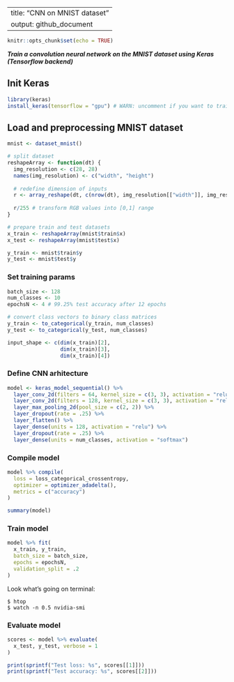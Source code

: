 
---
title: "CNN on MNIST dataset"
output: github_document
---

```r
knitr::opts_chunk$set(echo = TRUE)
```

___Train a convolution neural network on the MNIST dataset using Keras (Tensorflow backend)___



## Init Keras
```r
library(keras)
install_keras(tensorflow = "gpu") # WARN: uncomment if you want to train model with GPU
```



## Load and preprocessing MNIST dataset

```r
mnist <- dataset_mnist()

# split dataset
reshapeArray <- function(dt) {
  img_resolution <- c(28, 28)
  names(img_resolution) <- c("width", "height")
  
  # redefine dimension of inputs
  r <- array_reshape(dt, c(nrow(dt), img_resolution[["width"]], img_resolution[["height"]], 1))
  
  r/255 # transform RGB values into [0,1] range
}

# prepare train and test datasets
x_train <- reshapeArray(mnist$train$x)
x_test <- reshapeArray(mnist$test$x)

y_train <- mnist$train$y
y_test <- mnist$test$y

```




### Set training params
```r
batch_size <- 128
num_classes <- 10
epochsN <- 4 # 99.25% test accuracy after 12 epochs

# convert class vectors to binary class matrices
y_train <- to_categorical(y_train, num_classes)
y_test <- to_categorical(y_test, num_classes)

input_shape <- c(dim(x_train)[2], 
                 dim(x_train)[3],
                 dim(x_train)[4])

```



### Define CNN arhitecture
```r
model <- keras_model_sequential() %>%
  layer_conv_2d(filters = 64, kernel_size = c(3, 3), activation = "relu", input_shape = input_shape) %>% 
  layer_conv_2d(filters = 128, kernel_size = c(3, 3), activation = "relu") %>% 
  layer_max_pooling_2d(pool_size = c(2, 2)) %>% 
  layer_dropout(rate = .25) %>% 
  layer_flatten() %>% 
  layer_dense(units = 128, activation = "relu") %>% 
  layer_dropout(rate = .25) %>% 
  layer_dense(units = num_classes, activation = "softmax")

```



### Compile model
```r
model %>% compile(
  loss = loss_categorical_crossentropy,
  optimizer = optimizer_adadelta(),
  metrics = c("accuracy")
)

summary(model)
```




### Train model
```r
model %>% fit(
  x_train, y_train,
  batch_size = batch_size,
  epochs = epochsN,
  validation_split = .2
)
```

Look what's going on terminal:
```
$ htop
$ watch -n 0.5 nvidia-smi
```



### Evaluate model
```r
scores <- model %>% evaluate(
  x_test, y_test, verbose = 1
)

print(sprintf("Test loss: %s", scores[[1]]))
print(sprintf("Test accuracy: %s", scores[[2]]))

```

